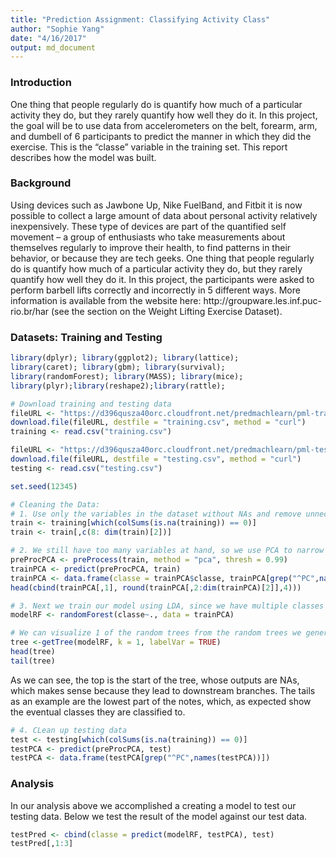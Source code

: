 ```yaml
---
title: "Prediction Assignment: Classifying Activity Class"
author: "Sophie Yang"
date: "4/16/2017"
output: md_document
---
```


### Introduction

One thing that people regularly do is quantify how much of a particular activity they do, but they rarely quantify how well they do it. In this project, the goal will be to use data from accelerometers on the belt, forearm, arm, and dumbell of 6 participants to predict the manner in which they did the exercise. This is the "classe" variable in the training set. This report describes how the model was built.

### Background

Using devices such as Jawbone Up, Nike FuelBand, and Fitbit it is now possible to collect a large amount of data about personal activity relatively inexpensively. These type of devices are part of the quantified self movement – a group of enthusiasts who take measurements about themselves regularly to improve their health, to find patterns in their behavior, or because they are tech geeks. One thing that people regularly do is quantify how much of a particular activity they do, but they rarely quantify how well they do it. In this project, the participants were asked to perform barbell lifts correctly and incorrectly in 5 different ways. More information is available from the website here: http://groupware.les.inf.puc-rio.br/har (see the section on the Weight Lifting Exercise Dataset).

### Datasets: Training and Testing

```r
library(dplyr); library(ggplot2); library(lattice); 
library(caret); library(gbm); library(survival);
library(randomForest); library(MASS); library(mice);
library(plyr);library(reshape2);library(rattle);
```
```r
# Download training and testing data
fileURL <- "https://d396qusza40orc.cloudfront.net/predmachlearn/pml-training.csv"
download.file(fileURL, destfile = "training.csv", method = "curl")
training <- read.csv("training.csv")

fileURL <- "https://d396qusza40orc.cloudfront.net/predmachlearn/pml-testing.csv"
download.file(fileURL, destfile = "testing.csv", method = "curl")
testing <- read.csv("testing.csv")

set.seed(12345)

# Cleaning the Data: 
# 1. Use only the variables in the dataset without NAs and remove unnecessary columns
train <- training[which(colSums(is.na(training)) == 0)]
train <- train[,c(8: dim(train)[2])]

# 2. We still have too many variables at hand, so we use PCA to narrow it down
preProcPCA <- preProcess(train, method = "pca", thresh = 0.99)
trainPCA <- predict(preProcPCA, train)
trainPCA <- data.frame(classe = trainPCA$classe, trainPCA[grep("^PC",names(trainPCA))])
head(cbind(trainPCA[,1], round(trainPCA[,2:dim(trainPCA)[2]],4)))

# 3. Next we train our model using LDA, since we have multiple classes
modelRF <- randomForest(classe~., data = trainPCA)

# We can visualize 1 of the random trees from the random trees we generated
tree <-getTree(modelRF, k = 1, labelVar = TRUE)
head(tree)
tail(tree)
```

As we can see, the top is the start of the tree, whose outputs are NAs, which makes sense because they lead to downstream branches. The tails as an example are the lowest part of the notes, which, as expected show the eventual classes they are classified to.

```r
# 4. CLean up testing data
test <- testing[which(colSums(is.na(training)) == 0)]
testPCA <- predict(preProcPCA, test)
testPCA <- data.frame(testPCA[grep("^PC",names(testPCA))])
```

### Analysis

In our analysis above we accomplished a creating a model to test our testing data. Below we test the result of the model against our test data.

```r
testPred <- cbind(classe = predict(modelRF, testPCA), test)
testPred[,1:3]
```

